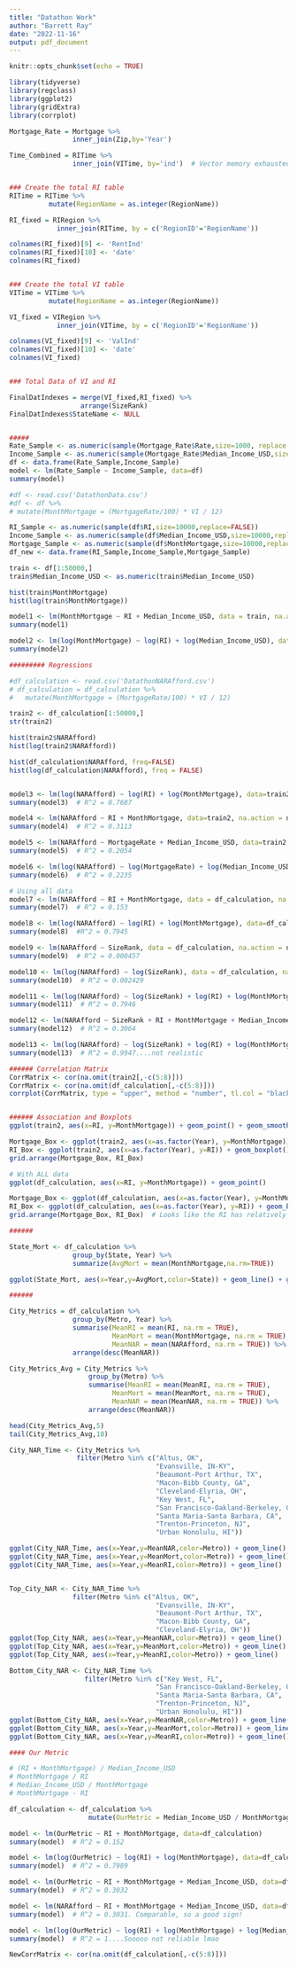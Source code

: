 ```yaml
---
title: "Datathon Work"
author: "Barrett Ray"
date: "2022-11-16"
output: pdf_document
---
```


```r
knitr::opts_chunk$set(echo = TRUE)
```

```r
library(tidyverse)
library(regclass)
library(ggplot2)
library(gridExtra)
library(corrplot)

Mortgage_Rate = Mortgage %>% 
                inner_join(Zip,by='Year') 

Time_Combined = RITime %>% 
                inner_join(VITime, by='ind')  # Vector memory exhausted 


### Create the total RI table
RITime = RITime %>% 
          mutate(RegionName = as.integer(RegionName))

RI_fixed = RIRegion %>% 
            inner_join(RITime, by = c('RegionID'='RegionName'))

colnames(RI_fixed)[9] <- 'RentInd'
colnames(RI_fixed)[10] <- 'date'
colnames(RI_fixed)


### Create the total VI table
VITime = VITime %>% 
          mutate(RegionName = as.integer(RegionName))

VI_fixed = VIRegion %>% 
            inner_join(VITime, by = c('RegionID'='RegionName'))

colnames(VI_fixed)[9] <- 'ValInd'
colnames(VI_fixed)[10] <- 'date'
colnames(VI_fixed)


### Total Data of VI and RI 

FinalDatIndexes = merge(VI_fixed,RI_fixed) %>% 
                  arrange(SizeRank)
FinalDatIndexes$StateName <- NULL


#####
Rate_Sample <- as.numeric(sample(Mortgage_Rate$Rate,size=1000, replace = FALSE))
Income_Sample <- as.numeric(sample(Mortgage_Rate$Median_Income_USD,size=1000, replace = FALSE))
df <- data.frame(Rate_Sample,Income_Sample)
model <- lm(Rate_Sample ~ Income_Sample, data=df)
summary(model)

```


```r
#df <- read.csv('DatathonData.csv')
#df <- df %>% 
# mutate(MonthMortgage = (MortgageRate/100) * VI / 12)

RI_Sample <- as.numeric(sample(df$RI,size=10000,replace=FALSE))
Income_Sample <- as.numeric(sample(df$Median_Income_USD,size=10000,replace=FALSE))
Mortgage_Sample <- as.numeric(sample(df$MonthMortgage,size=10000,replace=FALSE))
df_new <- data.frame(RI_Sample,Income_Sample,Mortgage_Sample)

train <- df[1:50000,]
train$Median_Income_USD <- as.numeric(train$Median_Income_USD)

hist(train$MonthMortgage)
hist(log(train$MonthMortgage))

model1 <- lm(MonthMortgage ~ RI + Median_Income_USD, data = train, na.action = na.exclude)
summary(model1)

model2 <- lm(log(MonthMortgage) ~ log(RI) + log(Median_Income_USD), data = train, na.action = na.exclude)
summary(model2)

######### Regressions

#df_calculation <- read.csv('DatathonNARAfford.csv')
# df_calculation = df_calculation %>% 
#   mutate(MonthMortgage = (MortgageRate/100) * VI / 12)

train2 <- df_calculation[1:50000,]
str(train2)

hist(train2$NARAfford)
hist(log(train2$NARAfford))

hist(df_calculation$NARAfford, freq=FALSE)
hist(log(df_calculation$NARAfford), freq = FALSE)


model3 <- lm(log(NARAfford) ~ log(RI) + log(MonthMortgage), data=train2, na.action = na.exclude)
summary(model3)  # R^2 = 0.7687

model4 <- lm(NARAfford ~ RI + MonthMortgage, data=train2, na.action = na.exclude)
summary(model4)  # R^2 = 0.3113

model5 <- lm(NARAfford ~ MortgageRate + Median_Income_USD, data=train2, na.action = na.exclude)
summary(model5)  # R^2 = 0.2054

model6 <- lm(log(NARAfford) ~ log(MortgageRate) + log(Median_Income_USD), data=train2, na.action = na.exclude)
summary(model6)  # R^2 = 0.2235

# Using all data
model7 <- lm(NARAfford ~ RI + MonthMortgage, data = df_calculation, na.action = na.exclude)
summary(model7)  # R^2 = 0.153

model8 <- lm(log(NARAfford) ~ log(RI) + log(MonthMortgage), data=df_calculation, na.action = na.exclude)
summary(model8)  #R^2 = 0.7945

model9 <- lm(NARAfford ~ SizeRank, data = df_calculation, na.action = na.exclude)
summary(model9)  # R^2 = 0.000457

model10 <- lm(log(NARAfford) ~ log(SizeRank), data = df_calculation, na.action = na.exclude)
summary(model10)  # R^2 = 0.002429

model11 <- lm(log(NARAfford) ~ log(SizeRank) + log(RI) + log(MonthMortgage), data = df_calculation, na.action = na.exclude)
summary(model11)  # R^2 = 0.7946

model12 <- lm(NARAfford ~ SizeRank + RI + MonthMortgage + Median_Income_USD + Households, data=df_calculation, na.action=na.exclude)
summary(model12)  # R^2 = 0.3064

model13 <- lm(log(NARAfford) ~ log(SizeRank) + log(RI) + log(MonthMortgage) + log(Median_Income_USD) + log(Households), data=df_calculation, na.action=na.exclude)
summary(model13)  # R^2 = 0.9947....not realistic

###### Correlation Matrix 
CorrMatrix <- cor(na.omit(train2[,-c(5:8)]))
CorrMatrix <- cor(na.omit(df_calculation[,-c(5:8)]))
corrplot(CorrMatrix, type = "upper", method = "number", tl.col = "black", order = "hclust")


###### Association and Boxplots
ggplot(train2, aes(x=RI, y=MonthMortgage)) + geom_point() + geom_smooth()

Mortgage_Box <- ggplot(train2, aes(x=as.factor(Year), y=MonthMortgage)) + geom_boxplot()
RI_Box <- ggplot(train2, aes(x=as.factor(Year), y=RI)) + geom_boxplot()
grid.arrange(Mortgage_Box, RI_Box)

# With ALL data
ggplot(df_calculation, aes(x=RI, y=MonthMortgage)) + geom_point() 

Mortgage_Box <- ggplot(df_calculation, aes(x=as.factor(Year), y=MonthMortgage)) + geom_boxplot()
RI_Box <- ggplot(df_calculation, aes(x=as.factor(Year), y=RI)) + geom_boxplot()
grid.arrange(Mortgage_Box, RI_Box)  # Looks like the RI has relatively constant variance 

######

State_Mort <- df_calculation %>% 
                group_by(State, Year) %>% 
                summarize(AvgMort = mean(MonthMortgage,na.rm=TRUE))

ggplot(State_Mort, aes(x=Year,y=AvgMort,color=State)) + geom_line() + geom_label(aes(label=State))

######

City_Metrics = df_calculation %>% 
                group_by(Metro, Year) %>% 
                summarise(MeanRI = mean(RI, na.rm = TRUE),
                          MeanMort = mean(MonthMortgage, na.rm = TRUE),
                          MeanNAR = mean(NARAfford, na.rm = TRUE)) %>% 
                arrange(desc(MeanNAR))

City_Metrics_Avg = City_Metrics %>% 
                    group_by(Metro) %>% 
                    summarise(MeanRI = mean(MeanRI, na.rm = TRUE),
                          MeanMort = mean(MeanMort, na.rm = TRUE),
                          MeanNAR = mean(MeanNAR, na.rm = TRUE)) %>% 
                    arrange(desc(MeanNAR))

head(City_Metrics_Avg,5)
tail(City_Metrics_Avg,10)

City_NAR_Time <- City_Metrics %>% 
                 filter(Metro %in% c("Altus, OK", 
                                     "Evansville, IN-KY",
                                     "Beaumont-Port Arthur, TX",
                                     "Macon-Bibb County, GA",
                                     "Cleveland-Elyria, OH",
                                     "Key West, FL",
                                     "San Francisco-Oakland-Berkeley, CA",
                                     "Santa Maria-Santa Barbara, CA",
                                     "Trenton-Princeton, NJ",
                                     "Urban Honolulu, HI"))

ggplot(City_NAR_Time, aes(x=Year,y=MeanNAR,color=Metro)) + geom_line()
ggplot(City_NAR_Time, aes(x=Year,y=MeanMort,color=Metro)) + geom_line()
ggplot(City_NAR_Time, aes(x=Year,y=MeanRI,color=Metro)) + geom_line()


Top_City_NAR <- City_NAR_Time %>% 
                filter(Metro %in% c("Altus, OK", 
                                     "Evansville, IN-KY",
                                     "Beaumont-Port Arthur, TX",
                                     "Macon-Bibb County, GA",
                                     "Cleveland-Elyria, OH"))
ggplot(Top_City_NAR, aes(x=Year,y=MeanNAR,color=Metro)) + geom_line()
ggplot(Top_City_NAR, aes(x=Year,y=MeanMort,color=Metro)) + geom_line()
ggplot(Top_City_NAR, aes(x=Year,y=MeanRI,color=Metro)) + geom_line()

Bottom_City_NAR <- City_NAR_Time %>% 
                   filter(Metro %in% c("Key West, FL",
                                     "San Francisco-Oakland-Berkeley, CA",
                                     "Santa Maria-Santa Barbara, CA",
                                     "Trenton-Princeton, NJ",
                                     "Urban Honolulu, HI"))
ggplot(Bottom_City_NAR, aes(x=Year,y=MeanNAR,color=Metro)) + geom_line()
ggplot(Bottom_City_NAR, aes(x=Year,y=MeanMort,color=Metro)) + geom_line()
ggplot(Bottom_City_NAR, aes(x=Year,y=MeanRI,color=Metro)) + geom_line()

#### Our Metric

# (RI + MonthMortgage) / Median_Income_USD
# MonthMortgage / RI
# Median_Income_USD / MonthMortgage
# MonthMortgage - RI

df_calculation <- df_calculation %>% 
                    mutate(OurMetric = Median_Income_USD / MonthMortgage)

model <- lm(OurMetric ~ RI + MonthMortgage, data=df_calculation)
summary(model)  # R^2 = 0.152

model <- lm(log(OurMetric) ~ log(RI) + log(MonthMortgage), data=df_calculation)
summary(model)  # R^2 = 0.7989

model <- lm(OurMetric ~ RI + MonthMortgage + Median_Income_USD, data=df_calculation)
summary(model)  # R^2 = 0.3032

model <- lm(NARAfford ~ RI + MonthMortgage + Median_Income_USD, data=df_calculation)
summary(model)  # R^2 = 0.3031. Comparable, so a good sign! 

model <- lm(log(OurMetric) ~ log(RI) + log(MonthMortgage) + log(Median_Income_USD), data=df_calculation)
summary(model)  # R^2 = 1....Sooooo not reliable lmao

NewCorrMatrix <- cor(na.omit(df_calculation[,-c(5:8)]))

```

